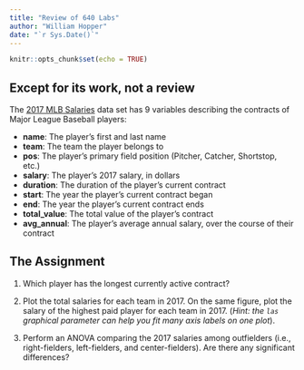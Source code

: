 ```yaml
---
title: "Review of 640 Labs"
author: "William Hopper"
date: "`r Sys.Date()`"
---
```


```r
knitr::opts_chunk$set(echo = TRUE)
```

## Except for its work, not a review

The [2017 MLB Salaries](../data/mlb_2017_salaries.csv) data set has 9 variables describing the contracts of Major League Baseball players:

- **name**: The player's first and last name
- **team**: The team the player belongs to
- **pos**: The player's primary field position (Pitcher, Catcher, Shortstop, etc.)
- **salary**: The player's 2017 salary, in dollars
- **duration**: The duration of the player's current contract
- **start**: The year the player's current contract began
- **end**: The year the player's current contract ends
- **total_value**: The total value of the player's contract
- **avg_annual**: The player's average annual salary, over the course of their contract

## The Assignment

1. Which player has the longest currently active contract?

2. Plot the total salaries for each team in 2017. On the same figure, plot the salary of the highest paid player for each team in 2017. (*Hint: the `las` graphical parameter can help you fit many axis labels on one plot*).

3. Perform an ANOVA comparing the 2017 salaries among outfielders (i.e., right-fielders, left-fielders, and center-fielders). Are there any significant differences?
